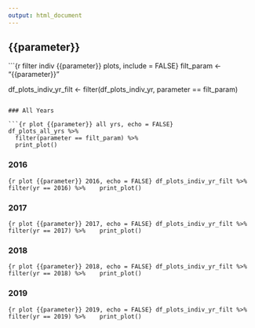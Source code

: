 ```yaml
---
output: html_document
---
```


## {{parameter}} {.tabset .tabset-pills}

```{r filter indiv {{parameter}} plots, include = FALSE}
filt_param <- "{{parameter}}"

df_plots_indiv_yr_filt <- filter(df_plots_indiv_yr, parameter == filt_param)
```

### All Years

```{r plot {{parameter}} all yrs, echo = FALSE}
df_plots_all_yrs %>% 
  filter(parameter == filt_param) %>% 
  print_plot()
```

### 2016

```{r plot {{parameter}} 2016, echo = FALSE}
df_plots_indiv_yr_filt %>% 
  filter(yr == 2016) %>% 
  print_plot()
```

### 2017

```{r plot {{parameter}} 2017, echo = FALSE}
df_plots_indiv_yr_filt %>% 
  filter(yr == 2017) %>% 
  print_plot()
```

### 2018

```{r plot {{parameter}} 2018, echo = FALSE}
df_plots_indiv_yr_filt %>% 
  filter(yr == 2018) %>% 
  print_plot()
```

### 2019

```{r plot {{parameter}} 2019, echo = FALSE}
df_plots_indiv_yr_filt %>% 
  filter(yr == 2019) %>% 
  print_plot()
```

